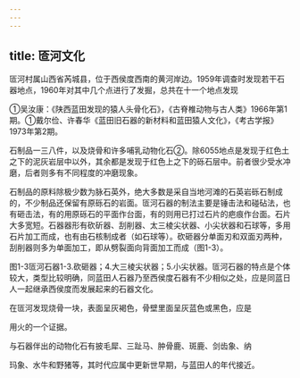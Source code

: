```yaml
---
---
---
```

title: 匼河文化
---



匼河村属山西省芮城县，位于西侯度西南的黄河岸边。1959年调查时发现若干石器地点，1960年对其中几个点进行了发掘，总共在十一个地点发现

①吴汝康：《陕西蓝田发现的猿人头骨化石》，《古脊椎动物与古人类》1966年第1期。①戴尔俭、许春华《蓝田旧石器的新材料和蓝田猿人文化》，《考古学报》1973年第2期。

石制品一三八件，以及烧骨和许多哺乳动物化石②。除6055地点是发现于红色土之下的泥灰岩层中以外，其余都是发现于红色上之下的砾石层中。前者很少受水冲磨，后者则多有不同程度的冲磨现象。

石制品的原料除极少数为脉石英外，绝大多数是采自当地河滩的石英岩砾石制成的，不少制品还保留有原砾石的岩面。匼河石器的制法主要是锤击法和碰砧法，也有砸击法，有的用原砾石的平面作台面，有的则用已打过石片的疤痕作台面。石片大多宽短。石器器形有砍斫器、刮削器、太三棱尖状器、小尖状器和石球等，多用石片加工而成，也有由石核制成者（如石球等）。砍砸器分单面刃和双面刃两种，刮削器则多为单面加工，即从劈裂面向背面加工而成（图1-3）。

图1-3匼河石器1-3.砍砸器；4.大三棱尖状器；5.小尖状器。匼河石器的特点是个体较大，类型比较明确，同蓝田人石器乃至西侯度石器有不少相似之处，应是同蓝日人一起继承西侯度而发展起来的石器文化。

在匼河发现烧骨一块，表面呈灰褐色，骨壁里面呈灰蓝色或黑色，应是

用火的一个证据。

与石器伴出的动物化石有披毛犀、三趾马、肿骨鹿、斑鹿、剑齿象、纳

玛象、水牛和野猪等，其时代应属中更新世早期，与蓝田人的年代接近。